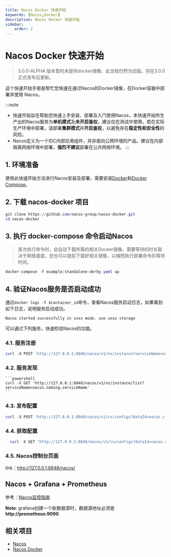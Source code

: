 ```yaml
---
title: Nacos Docker 快速开始
keywords: [Nacos,Docker]
description: Nacos Docker 快速开始
sidebar:
    order: 2
---
```


# Nacos Docker 快速开始

> 3.0.0-ALPHA 版本暂时未提供docker镜像，此文档仍然为旧版，将在3.0.0 正式发布后更新。

这个快速开始手册是帮忙您快速在通过Nacos的Docker镜像，在Docker容器中部署并使用 Nacos。

:::note
- 快速开始旨在帮助您快速上手安装、部署及入门使用Nacos，本快速开始所生产出的Nacos服务为**单机模式**及**未开启鉴权**，建议仅在测试中使用，若在实际生产环境中部署，请部署**集群模式**并**开启鉴权**，以避免存在**稳定性和安全性**的风险。
- Nacos定义为一个IDC内部应用组件，并非面向公网环境的产品，建议在内部隔离网络环境中部署，**强烈不建议**部署在公共网络环境。
:::

## 1. 环境准备

使用此快速开始方法进行Nacos安装及部署，需要安装[Docker](https://www.docker.com/)和[Docker Compose](https://docs.docker.com/compose/)。

## 2. 下载 nacos-docker 项目

```powershell
git clone https://github.com/nacos-group/nacos-docker.git
cd nacos-docker
```

## 3. 执行 docker-compose 命令启动Nacos

> 首次执行命令时，会自动下载所需的相关Docker镜像，需要等待的时长取决于网络速度。您也可以提前下载好相关镜像，以缩短执行部署命令的等待时间。

```powershell
docker-compose -f example/standalone-derby.yaml up
```

## 4. 验证Nacos服务是否启动成功

通过`docker logs -f $container_id`命令，查看Nacos服务启动日志，如果看到如下日志，说明服务启动成功。

```
Nacos started successfully in xxxx mode. use xxxx storage
```

可以通过下列服务，快速检验Nacos的功能。

### 4.1. 服务注册

  ```powershell
  curl -X POST 'http://127.0.0.1:8848/nacos/v1/ns/instance?serviceName=nacos.naming.serviceName&ip=20.18.7.10&port=8080'
  ```

### 4.2. 服务发现

    ```powershell
    curl -X GET 'http://127.0.0.1:8848/nacos/v1/ns/instance/list?serviceName=nacos.naming.serviceName'
    ```

### 4.3. 发布配置

  ```powershell
  curl -X POST "http://127.0.0.1:8848/nacos/v1/cs/configs?dataId=nacos.cfg.dataId&group=test&content=helloWorld"
  ```

### 4.4. 获取配置

  ```powershell
    curl -X GET "http://127.0.0.1:8848/nacos/v1/cs/configs?dataId=nacos.cfg.dataId&group=test"
  ```

### 4.5. Nacos控制台页面

  link：http://127.0.0.1:8848/nacos/

## Nacos + Grafana + Prometheus
参考：[Nacos监控指南](../guide/admin/monitor-guide.md)

**Note**:  grafana创建一个新数据源时，数据源地址必须是 **http://prometheus:9090**

## 相关项目

* [Nacos](https://github.com/alibaba/nacos)
* [Nacos Docker](https://github.com/nacos-group/nacos-docker)
